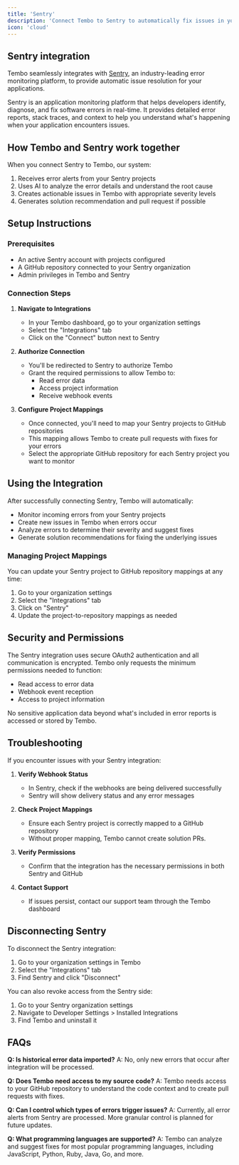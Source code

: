 ```yaml
---
title: 'Sentry'
description: 'Connect Tembo to Sentry to automatically fix issues in your application'
icon: 'cloud'
---
```


## Sentry integration

Tembo seamlessly integrates with [Sentry](https://sentry.io), an industry-leading error monitoring platform, to provide automatic issue resolution for your applications.

Sentry is an application monitoring platform that helps developers identify, diagnose, and fix software errors in real-time. It provides detailed error reports, stack traces, and context to help you understand what's happening when your application encounters issues.

## How Tembo and Sentry work together

When you connect Sentry to Tembo, our system:

1. Receives error alerts from your Sentry projects
2. Uses AI to analyze the error details and understand the root cause
3. Creates actionable issues in Tembo with appropriate severity levels
4. Generates solution recommendation and pull request if possible

## Setup Instructions

### Prerequisites

- An active Sentry account with projects configured
- A GitHub repository connected to your Sentry organization
- Admin privileges in Tembo and Sentry

### Connection Steps

1. **Navigate to Integrations**

   - In your Tembo dashboard, go to your organization settings
   - Select the "Integrations" tab
   - Click on the "Connect" button next to Sentry

2. **Authorize Connection**

   - You'll be redirected to Sentry to authorize Tembo
   - Grant the required permissions to allow Tembo to:
     - Read error data
     - Access project information
     - Receive webhook events

3. **Configure Project Mappings**
   - Once connected, you'll need to map your Sentry projects to GitHub repositories
   - This mapping allows Tembo to create pull requests with fixes for your errors
   - Select the appropriate GitHub repository for each Sentry project you want to monitor

## Using the Integration

After successfully connecting Sentry, Tembo will automatically:

- Monitor incoming errors from your Sentry projects
- Create new issues in Tembo when errors occur
- Analyze errors to determine their severity and suggest fixes
- Generate solution recommendations for fixing the underlying issues

### Managing Project Mappings

You can update your Sentry project to GitHub repository mappings at any time:

1. Go to your organization settings
2. Select the "Integrations" tab
3. Click on "Sentry"
4. Update the project-to-repository mappings as needed

## Security and Permissions

The Sentry integration uses secure OAuth2 authentication and all communication is encrypted. Tembo only requests the minimum permissions needed to function:

- Read access to error data
- Webhook event reception
- Access to project information

No sensitive application data beyond what's included in error reports is accessed or stored by Tembo.

## Troubleshooting

If you encounter issues with your Sentry integration:

1. **Verify Webhook Status**

   - In Sentry, check if the webhooks are being delivered successfully
   - Sentry will show delivery status and any error messages

2. **Check Project Mappings**

   - Ensure each Sentry project is correctly mapped to a GitHub repository
   - Without proper mapping, Tembo cannot create solution PRs.

3. **Verify Permissions**

   - Confirm that the integration has the necessary permissions in both Sentry and GitHub

4. **Contact Support**
   - If issues persist, contact our support team through the Tembo dashboard

## Disconnecting Sentry

To disconnect the Sentry integration:

1. Go to your organization settings in Tembo
2. Select the "Integrations" tab
3. Find Sentry and click "Disconnect"

You can also revoke access from the Sentry side:

1. Go to your Sentry organization settings
2. Navigate to Developer Settings > Installed Integrations
3. Find Tembo and uninstall it

## FAQs

**Q: Is historical error data imported?**
A: No, only new errors that occur after integration will be processed.

**Q: Does Tembo need access to my source code?**
A: Tembo needs access to your GitHub repository to understand the code context and to create pull requests with fixes.

**Q: Can I control which types of errors trigger issues?**
A: Currently, all error alerts from Sentry are processed. More granular control is planned for future updates.

**Q: What programming languages are supported?**
A: Tembo can analyze and suggest fixes for most popular programming languages, including JavaScript, Python, Ruby, Java, Go, and more.
